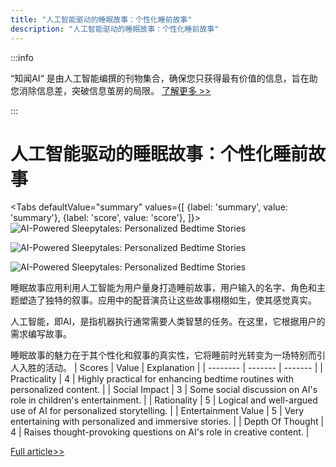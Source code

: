```yaml
---
title: "人工智能驱动的睡眠故事：个性化睡前故事"
description: "人工智能驱动的睡眠故事：个性化睡前故事"
---
```



:::info

“知闻AI“ 是由人工智能编撰的刊物集合，确保您只获得最有价值的信息，旨在助您消除信息差，突破信息茧房的局限。  [了解更多 >>](/)

:::

# 人工智能驱动的睡眠故事：个性化睡前故事


<Tabs
	defaultValue="summary"
	values={[
	{label: 'summary', value: 'summary'},
	{label: 'score', value: 'score'},
]}>
<TabItem value="summary">
<img
  src="https://image.informedainews.com/2024/06/06/To-ElH-1717676048-0.jpg"
  alt="AI-Powered Sleepytales: Personalized Bedtime Stories"
/>

<img
  src="https://image.informedainews.com/2024/06/06/To-rLm-1717676048-1.jpg"
  alt="AI-Powered Sleepytales: Personalized Bedtime Stories"
/>

<img
  src="https://image.informedainews.com/2024/06/06/To-Lxr-1717676048-2.jpg"
  alt="AI-Powered Sleepytales: Personalized Bedtime Stories"
/>



睡眠故事应用利用人工智能为用户量身打造睡前故事，用户输入的名字、角色和主题塑造了独特的叙事。应用中的配音演员让这些故事栩栩如生，使其感觉真实。

人工智能，即AI，是指机器执行通常需要人类智慧的任务。在这里，它根据用户的需求编写故事。

睡眠故事的魅力在于其个性化和叙事的真实性，它将睡前时光转变为一场特别而引人入胜的活动。
</TabItem>
<TabItem value="score">
	| Scores     | Value   | Explanation |
	| -------- | ------- | ------- |
	| Practicality  | 4    | Highly practical for enhancing bedtime routines with personalized content.    |
	| Social Impact | 3     | Some social discussion on AI's role in children's entertainment.    |
	| Rationality    | 5    | Logical and well-argued use of AI for personalized storytelling.    |
	| Entertainment Value    | 5    | Very entertaining with personalized and immersive stories.    |
	| Depth Of Thought    | 4    | Raises thought-provoking questions on AI's role in creative content.    |
</TabItem>
</Tabs>

[Full article>>](https://www.producthunt.com/posts/sleepytales)
